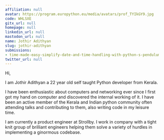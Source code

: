 ```yaml
---
affiliation: null
avatar: https://program.europython.eu/media/avatars/prof_TYIkGY9.jpg
code: WHLSXE
gitx_url: null
homepage: null
linkedin_url: null
mastodon_url: null
name: Jothir Adithyan
slug: jothir-adithyan
submissions:
- time-made-easy-simplify-date-and-time-handling-with-python-s-pendulum
twitter_url: null
---
```


Hi,

I am Jothir Adithyan a 22 year old self taught Python developer from Kerala.

I have been enthusiastic about computers and networking ever since I first got my hand on computer and discovered the internal working of it. I have been an active member of the Kerala and Indian python community often attending talks and contributing to them, also writing code in my leisure time.

I am currently a product engineer at Strollby. I work in company with a tight knit group of brilliant engineers helping them solve a variety of hurdles in implementing a ginormous codebase.